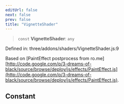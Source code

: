 ```yaml
---
editUrl: false
next: false
prev: false
title: "VignetteShader"
---
```


> `const` **VignetteShader**: `any`

Defined in: three/addons/shaders/VignetteShader.js:9

Based on [PaintEffect postprocess from ro.me][http://code.google.com/p/3-dreams-of-black/source/browse/deploy/js/effects/PaintEffect.js](http://code.google.com/p/3-dreams-of-black/source/browse/deploy/js/effects/PaintEffect.js).

## Constant
